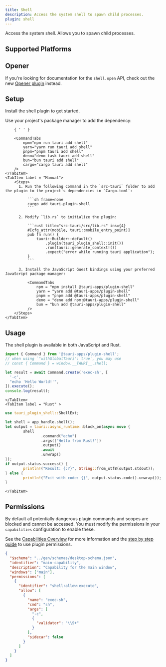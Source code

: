 ```yaml
---
title: Shell
description: Access the system shell to spawn child processes.
plugin: shell
---
```




<PluginLinks plugin={frontmatter.plugin} />

Access the system shell. Allows you to spawn child processes.

## Supported Platforms

<Compatibility plugin={frontmatter.plugin} />

## Opener

If you're looking for documentation for the `shell.open` API, check out the new [Opener plugin](../opener/) instead.

## Setup

Install the shell plugin to get started.

<Tabs>
	<TabItem label="Automatic" >
		Use your project's package manager to add the dependency:

    	{ ' ' }

    	<CommandTabs
            npm="npm run tauri add shell"
            yarn="yarn run tauri add shell"
            pnpm="pnpm tauri add shell"
            deno="deno task tauri add shell"
            bun="bun tauri add shell"
            cargo="cargo tauri add shell"
    	/>
    </TabItem>
    <TabItem label = "Manual">
    	<Steps>
          1. Run the following command in the `src-tauri` folder to add the plugin to the project's dependencies in `Cargo.toml`:

              ```sh frame=none
              cargo add tauri-plugin-shell
              ```

          2. Modify `lib.rs` to initialize the plugin:

              ```rust title="src-tauri/src/lib.rs" ins={4}
              #[cfg_attr(mobile, tauri::mobile_entry_point)]
              pub fn run() {
                  tauri::Builder::default()
                      .plugin(tauri_plugin_shell::init())
                      .run(tauri::generate_context!())
                      .expect("error while running tauri application");
              }
              ```

          3. Install the JavaScript Guest bindings using your preferred JavaScript package manager:

              <CommandTabs
                  npm = "npm install @tauri-apps/plugin-shell"
                  yarn = "yarn add @tauri-apps/plugin-shell"
                  pnpm = "pnpm add @tauri-apps/plugin-shell"
                  deno = "deno add npm:@tauri-apps/plugin-shell"
                  bun = "bun add @tauri-apps/plugin-shell"
              />
    	</Steps>
    </TabItem>

</Tabs>

## Usage

The shell plugin is available in both JavaScript and Rust.

<Tabs syncKey="lang">
	<TabItem label="JavaScript" >

```javascript
import { Command } from '@tauri-apps/plugin-shell';
// when using `"withGlobalTauri": true`, you may use
// const { Command } = window.__TAURI__.shell;

let result = await Command.create('exec-sh', [
  '-c',
  "echo 'Hello World!'",
]).execute();
console.log(result);
```

    </TabItem>
    <TabItem label = "Rust" >

```rust
use tauri_plugin_shell::ShellExt;

let shell = app_handle.shell();
let output = tauri::async_runtime::block_on(async move {
		shell
				.command("echo")
				.args(["Hello from Rust!"])
				.output()
				.await
				.unwrap()
});
if output.status.success() {
		println!("Result: {:?}", String::from_utf8(output.stdout));
} else {
		println!("Exit with code: {}", output.status.code().unwrap());
}
```

    </TabItem>

</Tabs>

## Permissions

By default all potentially dangerous plugin commands and scopes are blocked and cannot be accessed. You must modify the permissions in your `capabilities` configuration to enable these.

See the [Capabilities Overview](/security/capabilities/) for more information and the [step by step guide](/learn/security/using-plugin-permissions/) to use plugin permissions.

```json title="src-tauri/capabilities/default.json" ins={6-23}
{
  "$schema": "../gen/schemas/desktop-schema.json",
  "identifier": "main-capability",
  "description": "Capability for the main window",
  "windows": ["main"],
  "permissions": [
    {
      "identifier": "shell:allow-execute",
      "allow": [
        {
          "name": "exec-sh",
          "cmd": "sh",
          "args": [
            "-c",
            {
              "validator": "\\S+"
            }
          ],
          "sidecar": false
        }
      ]
    }
  ]
}
```

<PluginPermissions plugin={frontmatter.plugin} />
